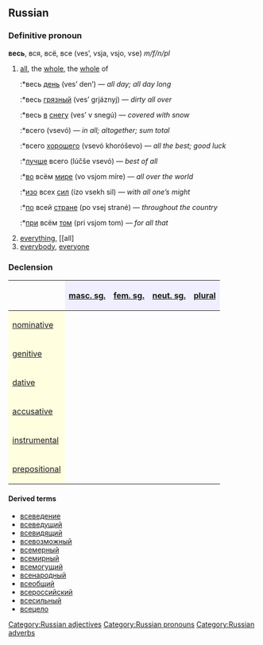 ==Russian==
[[Category:Russian adjectives]]
[[Category:Russian pronouns]]
[[Category:Russian adverbs]]
===Definitive pronoun===
'''весь''', вся, всё, все (ves’, vsja, vsjo, vse) ''m/f/n/pl''

#[[all]], the [[whole]], the [[whole]] of
#:*весь [[день]] (ves’ den’) — ''all day; all day long''
#:*весь [[грязный]] (ves’ grjáznyj) — ''dirty all over''
#:*весь [[в]] [[снег|снегу]] (ves’ v snegú) — ''covered with snow''
#:*всего (vsevó) — ''in all; altogether; sum total''
#:*всего [[хороший|хорошего]] (vsevó khoróševo) — ''all the best; good luck''
#:*[[лучше]] всего (lúčše vsevó) — ''best of all''
#:*[[в|во]] всём [[мир|мире]] (vo vsjom míre) — ''all over the world''
#:*[[изо]] всех [[сила|сил]] (ízo vsekh sil) — ''with all one’s might''
#:*[[по]] всей [[страна|стране]] (po vsej strané) — ''throughout the country''
#:*[[при]] всём [[тот|том]] (pri vsjom tom) — ''for all that''
#[[everything]], [[all]
#[[everybody]], [[everyone]]

===Declension===
{| border="1" cellpadding="4" cellspacing="0"
!
! style="background-color: #EFEFFF" align="center"|[[masculine|masc. sg.]]
! style="background-color: #EFEFFF" align="center"|[[feminine|fem. sg.]]
! style="background-color: #EFEFFF" align="center"|[[neuter|neut. sg.]]
! style="background-color: #EFEFFF" align="center"|[[plural]]
|-
! style="background-color: #FFFFE0" align="left"|[[nominative case|nominative]]
| align="center"|{{Unicode|весь}}
| align="center"|{{Unicode|вся}}
| align="center"|{{Unicode|всё}}
| align="center"|{{Unicode|все}}
|-
! style="background-color: #FFFFE0" align="left"|[[genitive case|genitive]]
| align="center"|{{Unicode|всего́}}
| align="center"|{{Unicode|всей}}
| align="center"|{{Unicode|всего́}}
| align="center"|{{Unicode|всех}}
|-
! style="background-color: #FFFFE0" align="left"|[[dative case|dative]]
| align="center"|{{Unicode|всему́}}
| align="center"|{{Unicode|всей}}
| align="center"|{{Unicode|всему́}}
| align="center"|{{Unicode|всем}}
|-
! style="background-color: #FFFFE0" align="left"|[[accusative case|accusative]]
| align="center"|{{Unicode|весь, всего́}}
| align="center"|{{Unicode|всю}}
| align="center"|{{Unicode|всё}}
| align="center"|{{Unicode|все, всех}}
|-
! style="background-color: #FFFFE0" align="left"|[[instrumental case|instrumental]]
| align="center"|{{Unicode|всем}}
| align="center"|{{Unicode|всей, все́ю}}
| align="center"|{{Unicode|всем}}
| align="center"|{{Unicode|все́ми}}
|-
! style="background-color: #FFFFE0" align="left"|[[prepositional case|prepositional]]
| align="center"|{{Unicode|обо всём}}
| align="center"|{{Unicode|обо всей}}
| align="center"|{{Unicode|обо всём}}
| align="center"|{{Unicode|обо всех}}
|}

====Derived terms====
*[[всеведение]]
*[[всеведущий]]
*[[всевидящий]]
*[[всевозможный]]
*[[всемерный]]
*[[всемирный]]
*[[всемогущий]]
*[[всенародный]]
*[[всеобщий]]
*[[всероссийский]]
*[[всесильный]]
*[[всецело]]